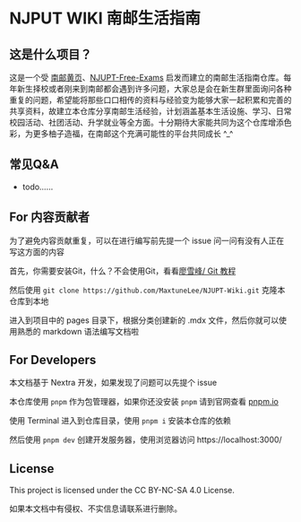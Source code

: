 # NJPUT WIKI 南邮生活指南

## 这是什么项目？

这是一个受 [南邮黄页](https://github.com/Wonz5130/NJUPT-Yellow-Page)、[NJUPT-Free-Exams](https://njuptfreeexams.github.io/) 启发而建立的南邮生活指南仓库。每年新生择校或者刚来到南邮都会遇到许多问题，大家总是会在新生群里面询问各种重复的问题，希望能将那些口口相传的资料与经验变为能够大家一起积累和完善的共享资料，故建立本仓库分享南邮生活经验，计划涵盖基本生活设施、学习、日常校园活动、社团活动、升学就业等全方面。十分期待大家能共同为这个仓库增添色彩，为更多柚子造福，在南邮这个充满可能性的平台共同成长 ^_^

## 常见Q&A
- todo……

## For 内容贡献者

为了避免内容贡献重复，可以在进行编写前先提一个 issue 问一问有没有人正在写这方面的内容

首先，你需要安装Git，什么？不会使用Git，看看[廖雪峰/ Git 教程](https://www.liaoxuefeng.com/wiki/896043488029600/896067074338496)

然后使用 `git clone https://github.com/MaxtuneLee/NJUPT-Wiki.git` 克隆本仓库到本地

进入到项目中的 pages 目录下，根据分类创建新的 .mdx 文件，然后你就可以使用熟悉的 markdown 语法编写文档啦

## For Developers

本文档基于 Nextra 开发，如果发现了问题可以先提个 issue

本仓库使用 `pnpm` 作为包管理器，如果你还没安装 `pnpm` 请到官网查看 [pnpm.io](https://pnpm.io/installation)

使用 Terminal 进入到仓库目录，使用 `pnpm i` 安装本仓库的依赖

然后使用 `pnpm dev` 创建开发服务器，使用浏览器访问 https://localhost:3000/

## License

This project is licensed under the CC BY-NC-SA 4.0 License.

如果本文档中有侵权、不实信息请联系进行删除。
